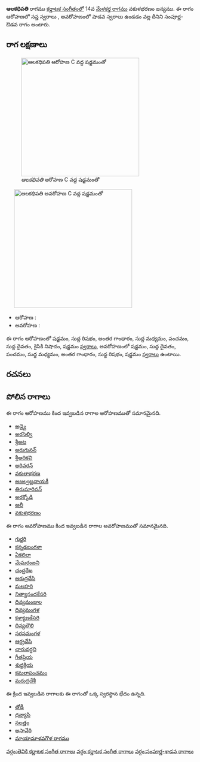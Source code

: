 {{Infobox ragam
	| name          	= ఆలకధిపతి
	| synonym	    	= 
	| mela          	= 
	| chakra        	= 
	| janaka        	= 
	| type          	= సంపూర్ణ-శాడవ
	| arohanam      	= {{svaraC|S|R1|G3|M1|P|D1|N2|S'}} 
	| avarohanam    	= {{svaraC|S'|D1|P|M1|G3|R1|S}}
	| jeeva         	=
	| chhaya        	=
	| nyasa         	=
	| vishesha      	= 
	| equivalent  		= 
}}
{{కర్ణాటక సంగీత రాగాలు}}
'''ఆలకధిపతి''' రాగము [[కర్ణాటక సంగీతం]]లో 14వ [[మేళకర్త రాగము]] వకుళభరణం జన్యము.  ఈ రాగం ఆరోహణలో సప్త స్వరాలు , అవరోహణంలో షాడవ స్వరాలు ఉండడం వల్ల దీనిని సంపూర్ణ-ఔడవ రాగం అంటారు.


==రాగ లక్షణాలు==
[[Image:alakadhipati_ar_kb2wiki.png|thumb|right|316px|''ఆలకధిపతి'' ఆరోహణ C వద్ద షడ్జమంతో]]
	[[Image:alakadhipati_av_kb2wiki.png|thumb|right|316px|''ఆలకధిపతి'' అవరోహణ C వద్ద షడ్జమంతో]]

* ఆరోహణ : {{svaraC|S|R1|G3|M1|P|D1|N2|S'}} 
* అవరోహణ : {{svaraC|S'|D1|P|M1|G3|R1|S}}

ఈ రాగం ఆరోహణంలో షడ్జమం, సుద్ద  రిషభం, అంతర గాంధారం, సుద్ద మధ్యమం, పంచమం, సుద్ద దైవతం, కైసికి నిషాదం, షడ్జమం [[స్వరాలు]], అవరోహణంలో షడ్జమం, సుద్ద దైవతం, పంచమం, సుద్ద మధ్యమం, అంతర గాంధారం, సుద్ద  రిషభం, షడ్జమం [[స్వరాలు]] ఉంటాయి.

==రచనలు==



==పోలిన రాగాలు==
ఈ రాగం ఆరోహణము కింద ఇవ్వబడిన రాగాల ఆరోహణముతో సమానమైనది.
* [[అడ్వై]]
* [[అరసెల్వి]]
* [[ శ్రీఅట]]
* [[అరుగునన్]]
* [[శ్రీఆదికవి]]
* [[అరివరన్]]
* [[వకులాభరణ]]
* [[అజల్వణ్ణనాయకీ]]
* [[తిరుమారివన్]]
* [[అరక్కోడి]]
* [[అలీ]]
* [[వకుళభరణం]]

ఈ రాగం అవరోహణము కింద ఇవ్వబడిన రాగాల అవరోహణముతో సమానమైనది.
* [[గుర్జరి]]
* [[కన్నడబంగళా]]
* [[ఏకలిలా]]
* [[మేఘరంజని]]
* [[చంద్రరేఖ]]
* [[అరుద్రదేసి]]
* [[మలహరి]]
* [[నిత్యానందకేసరి]]
* [[దివ్యమంజుల]]
* [[దివ్యమంగళ]]
* [[కళ్యాణకేసరి]]
* [[దివ్యబౌలి]]
* [[సరసమంగళ]]
* [[ఆర్ద్రదేసి]]
* [[చారువర్ధని]]
* [[గీతప్రియ]]
* [[శుధ్ధక్రియ]]
* [[కమలాపంచమం]]
* [[మరుద్రదేశీ]]

ఈ క్రింద ఇవ్వబడిన రాగాలకు ఈ రాగంతో ఒక్క స్వరస్థాన భేదం ఉన్నది.
* [[తోడీ]]
* [[ధన్యాసి]]
* [[నలత్తం]]
* [[ అసావేరి]]
* [[మాయామాళవగౌళ రాగము]]



[[వర్గం:తెవికి కర్ణాటక సంగీత రాగాలు]]
[[వర్గం:కర్ణాటక సంగీత రాగాలు]]
[[వర్గం:సంపూర్ణ-శాడవ రాగాలు]]